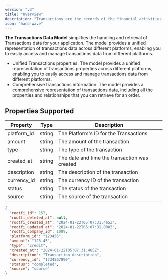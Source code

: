 ```yaml
---
version: "v3"
title: "Overview"
description: "Transactions are the records of the financial activities of a business. The Transactions Data Model simplifies the handling and retrieval of Transactions data for your application."
icon: "hand-wave"
---
```


**The Transactions Data Model** simplifies the handling and retrieval of Transactions data for your application. The model provides a unified representation of transactions data across different platforms, enabling you to easily access and manage transactions data from different platforms.

- Unified Transactions properties: The model provides a unified representation of transactions properties across different platforms, enabling you to easily access and manage transactions data from different platforms.
- Comprehensive transactions information: The model provides a comprehensive representation of transactions data, including all the properties and relationships that you can retrieve for an order.

## Properties Supported

| Property    | Type   | Description                                   |
| ----------- | ------ | --------------------------------------------- |
| platform_id | string | The Platform's ID for the Transactions        |
| amount      | string | The amount of the transaction                 |
| type        | string | The type of the transaction                   |
| created_at  | string | The date and time the transaction was created |
| description | string | The description of the transaction            |
| currency_id | string | The currency ID of the transaction            |
| status      | string | The status of the transaction                 |
| source      | string | The source of the transaction                 |

<ResponseExample name="The Transactions Object" >

```json The Transactions Response Object
{
  "rootfi_id": 157,
  "rootfi_deleted_at": null,
  "rootfi_created_at": "2024-01-22T05:07:31.465Z",
  "rootfi_updated_at": "2024-01-22T05:07:31.000Z",
  "rootfi_company_id": 1089,
  "platform_id": "123456",
  "amount": "123.45",
  "type": "credit",
  "created_at": "2024-01-22T05:07:31.465Z",
  "description": "Transaction description",
  "currency_id": "1234567890",
  "status": "completed",
  "source": "source"
}
```

</ResponseExample>
